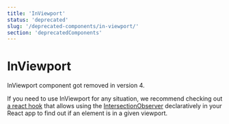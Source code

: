 ```yaml
---
title: 'InViewport'
status: 'deprecated'
slug: '/deprecated-components/in-viewport/'
section: 'deprecatedComponents'
---
```


# InViewport

InViewport component got removed in version 4.

If you need to use InViewport for any situation, we recommend checking out [a react hook](https://github.com/zeusdeux/use-is-in-viewport) that allows using the [IntersectionObserver](https://developer.mozilla.org/en-US/docs/Web/API/Intersection_Observer_API) declaratively in your React app to find out if an element is in a given viewport.
